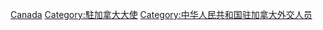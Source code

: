 [[Category:中華人民共和國駐外大使|Canada]]
[[Category:駐加拿大大使|Category:駐加拿大大使]]
[[Category:中华人民共和国驻加拿大外交人员|Category:中华人民共和国驻加拿大外交人员]]